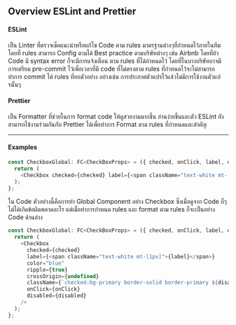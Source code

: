 ## Overview ESLint and Prettier

#### ESLint
เป็น Linter ที่ตรวจเช็คแนะนำหรือแก้ไข Code ตาม rules มาตรฐานต่างๆที่กำหนดไว้ภายในทีม โดยที่ rules 
สามารถ Config ตามได้ Best practice ตามบริษัทต่างๆ เช่น Airbnb โดยที่ถ้า Code มี syntax error ก็จะมีการแจ้งเตือน
ตาม rules ที่ได้กำหนดไว้ โดยที่ในบางบริษัทอาจมีการเตรียม pre-commit ไว้เพื่อเวลาที่มี code ที่ไม่ตรงตาม rules 
ที่กำหนดไว้จะไม่สามารถทำการ commit ได้ rules ที่ยกตัวอย่าง อย่างเช่น การประกาศตัวแปรไว้แล้วไม่มีการใช้งานตัวแปรนั้นๆ

#### Prettier
เป็น Formatter ที่ช่วยในการ format code ให้ดูสวยงามมากขึ้น อ่านง่ายขึ้นและตัว ESLint ยังสามารถใข้งานร่วมกันกับ 
Prettier ได้เพื่อทำการ Format ตาม rules ที่กำหนดและสำคัญ

----
#### Examples

```js
const CheckboxGlobal: FC<CheckBoxProps> = ({ checked, onClick, label, disabled }) => {
  return (
    <Checkbox checked={checked} label={<span className="text-white mt-[1px]">{label}</span>} color="blue" ripple={true} crossOrigin={undefined} className={`checked:bg-primary border-solid border-primary ${disabled ? 'checked:opacity-100' : 'opacity-100'}`} onClick={onClick} disabled={disabled} />
  );
};
```
ใน Code ตัวอย่างนี้คือการทำ Global Component อย่าง Checkbox ซึ่งเมื่อดูจาก Code ก็ๆไม่ได้เกิดข้อผิดพลาดอะไร แต่เมื่อทำการกำหนด rules และ format ตาม rules ก็จะเป็นอย่าง Code ด้านล่าง
```js
const CheckboxGlobal: FC<CheckBoxProps> = ({ checked, onClick, label, disabled }) => {
  return (
    <Checkbox
      checked={checked}
      label={<span className="text-white mt-[1px]">{label}</span>}
      color="blue"
      ripple={true}
      crossOrigin={undefined}
      className={`checked:bg-primary border-solid border-primary ${disabled ? 'checked:opacity-100' : 'opacity-100'}`}
      onClick={onClick}
      disabled={disabled}
    />
  );
};
```